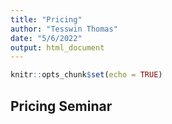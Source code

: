 ```yaml
---
title: "Pricing"
author: "Tesswin Thomas"
date: "5/6/2022"
output: html_document
---
```


```r
knitr::opts_chunk$set(echo = TRUE)
```

## Pricing Seminar 

```r




```